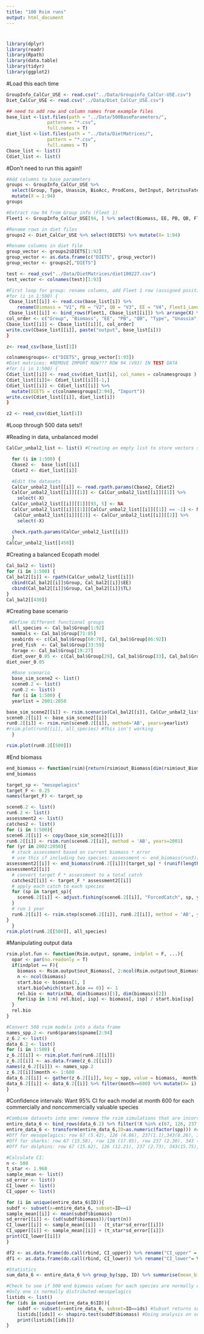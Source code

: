 ```yaml
---
title: "100 Rsim runs"
output: html_document
---
```


#
```r
library(dplyr)
library(readr)
library(Rpath)
library(data.table)
library(tidyr)
library(ggplot2)
```

#Load this each time 
```r
GroupInfo_CalCur_USE <- read.csv("../Data/Groupinfo_CalCur-USE.csv")  
Diet_CalCur_USE <- read.csv("../Data/Diet_CalCur_USE.csv")  

## need to add row and column names from example files
base_list <-list.files(path = "../Data/500BaseParameters/",
               pattern = "*.csv", 
               full.names = T)
diet_list <-list.files(path = "../Data/DietMatrices/",
               pattern = "*.csv", 
               full.names = T)
Cbase_list <- list()
Cdiet_list <- list()
```

#Don't need to run this again!! 
```r
#Add columns to base parameters
groups <- GroupInfo_CalCur_USE %>%
  select(Group, Type, Unassim, BioAcc, ProdCons, DetInput, DetritusFate, Fleet1_Discards) %>%
  mutate(X = 1:94)
groups

#Extract row 94 from Group info (Fleet 1)
Fleet1 <- GroupInfo_CalCur_USE[94, ] %>% select(Biomass, EE, PB, QB, Fleet1_Landings) %>% mutate(X= 94)

#Rename rows in diet files 
groups2 <- Diet_CalCur_USE %>% select(DIETS) %>% mutate(X= 1:94)

#Rename columns in diet file
group_vector <- groups2$DIETS[1:92]
group_vector <- as.data.frame(c("DIETS", group_vector))
group_vector <- groups2[,"DIETS"]

test <- read_csv("../Data/DietMatrices/diet100227.csv")
test_vector <- colnames(test)[1:93]

#First loop for group: rename columns, add Fleet 1 row (assigned position X=94), add new parameters (columns) onto dataset, redu column order
#for (i in 1:500) {
 Cbase_list[[i]] <- read.csv(base_list[i]) %>% 
    rename(Biomass = "V1", PB = "V2", QB = "V3", EE = "V4", Fleet1_Landings = "V5")
 Cbase_list[[i]] <- bind_rows(Fleet1, Cbase_list[[i]]) %>% arrange(X) %>% left_join(groups, by= "X") %>% select(-X) %>% relocate(Group)
col_order <- c("Group", "Biomass", "EE", "PB", "QB", "Type", "Unassim", "BioAcc", "ProdCons", "DetInput", "DetritusFate", "Fleet1_Landings", "Fleet1_Discards")
Cbase_list[[i]] <- Cbase_list[[i]][, col_order]
write.csv(Cbase_list[[i]], paste("output", base_list[i]))
}

z<- read_csv(base_list[1])

colnamesgroups<- c("DIETS", group_vector[1:93])
#Diet matrices: #REMOVE IMPORT ROW??? ROW 94 (V93) IN TEST DATA
#for (i in 1:500) {
Cdiet_list[[i]] <- read_csv(diet_list[i], col_names = colnamesgroups ) %>% select(-Detritus)
Cdiet_list[[i]]<- Cdiet_list[[i]][-1,]
Cdiet_list[[i]] <- Cdiet_list[[i]] %>%
  mutate(DIETS = c(colnamesgroups[2:94], "Import"))
write.csv(Cdiet_list[[i]], diet_list[i])
}

z2 <- read_csv(diet_list[1])

```

#Loop through 500 data sets!! 

#Reading in data, unbalanced model
```r
CalCur_unbal2_list <- list() #Creating an empty list to store vectors so can index 

  for (i in 1:500) {
  Cbase2 <-  base_list[[i]] 
  Cdiet2 <- diet_list[[i]]

  #Edit the datasets
  CalCur_unbal2_list[[i]] <- read.rpath.params(Cbase2, Cdiet2)
  CalCur_unbal2_list[[i]][[1]] <- CalCur_unbal2_list[[i]][[1]] %>%
    select(-X)
  CalCur_unbal2_list[[i]][[1]][93, 5] <- NA
  CalCur_unbal2_list[[i]][[1]][CalCur_unbal2_list[[i]][[1]] == -1] <- NA
   CalCur_unbal2_list[[i]][[2]] <- CalCur_unbal2_list[[i]][[2]] %>%
    select(-X)

  check.rpath.params(CalCur_unbal2_list[[i]])
  }
CalCur_unbal2_list[[450]]

```
 
#Creating a balanced Ecopath model 
```r
Cal_bal2 <- list()
for (i in 1:500) {
Cal_bal2[[i]] <- rpath(CalCur_unbal2_list[[i]]) 
  cbind(Cal_bal2[[i]]$Group, Cal_bal2[[i]]$EE)
  cbind(Cal_bal2[[i]]$Group, Cal_bal2[[i]]$TL) 
}
Cal_bal2[[430]]
```

#Creating base scenario 
```r
 #Define different functional groups
  all_species <- Cal_bal$Group[1:92] 
  mammals <- Cal_bal$Group[71:85] 
  seabirds <- c(Cal_bal$Group[60:70], Cal_bal$Group[86:92])
  pred_fish  <- Cal_bal$Group[33:59] 
  forage <- Cal_bal$Group[19:27]
  diet_over_0.05 <- c(Cal_bal$Group[29], Cal_bal$Group[33], Cal_bal$Group[38], Cal_bal$Group[42], Cal_bal$Group[48], Cal_bal$Group[51], Cal_bal$Group[54], Cal_bal$Group[56], Cal_bal$Group[63], Cal_bal$Group[70], Cal_bal$Group[76], Cal_bal$Group[85])
diet_over_0.05

  #Base scenario
  base_sim_scene2 <- list()
  scene0.2 <- list()
  run0.2 <- list()
  for (i in 1:500) {
  yearlist = 2001:2050

base_sim_scene2[[i]] <- rsim.scenario(Cal_bal2[[i]], CalCur_unbal2_list[[i]], years = yearlist)
scene0.2[[i]] <- base_sim_scene2[[i]]
run0.2[[i]] <- rsim.run(scene0.2[[i]], method='AB', years=yearlist) 
#rsim.plot(run0[[i]], all_species) #This isn't working
  }

rsim.plot(run0.2[[500]])

```

#End biomass
```r
end_biomass <- function(rsim){return(rsim$out_Biomass[dim(rsim$out_Biomass)[1], 2:(dim(rsim$out_Biomass)[2])])}
end_biomass
```

```r
target_sp <- "mesopelagics"
target_F <- 0.25
names(target_F) <- target_sp 

scene6.2 <- list()
run6.2 <- list()
assessment2 <- list()
catches2 <- list()
for (i in 1:500){
scene6.2[[i]] <- copy(base_sim_scene2[[i]])
run6.2[[i]] <- rsim.run(scene6.2[[i]], method = 'AB', years=2001)
for (yr in 2002:2050){
  # stock assessment based on current biomass * error
  # use this if including two species: assessment <- end_biomass(run3)[target_sp] * (runif(2) + 0.5)   
assessment2[[i]] <- end_biomass(run6.2[[i]])[target_sp] * (runif(length(target_sp)) + 0.5) #argument of length 0 means input is of length zero 
assessment2[[i]]
  # convert target F * assessment to a total catch 
  catches2[[i]] <- target_F * assessment2[[i]]
  # apply each catch to each species
  for (sp in target_sp){
    scene6.2[[i]] <- adjust.fishing(scene6.2[[i]], "ForcedCatch", sp, yr, value=catches2[[i]][sp])
  }
  # run 1 year
  run6.2[[i]] <- rsim.step(scene6.2[[i]], run6.2[[i]], method = 'AB', year.end=yr)  #Says in Rsim document on NOAA github that older versions of Ecosim use AB and new versions use 'RK4', default for Rpath is RK4 but we aren't using it??
}  
  }
rsim.plot(run6.2[[500]], all_species)
```

#Manipulating output data
```r
rsim.plot.fun <- function(Rsim.output, spname, indplot = F, ...){
  opar <- par(no.readonly = T)
  if(indplot == F){
    biomass <- Rsim.output$out_Biomass[, 2:ncol(Rsim.output$out_Biomass)]
    n <- ncol(biomass)
    start.bio <- biomass[1, ]
    start.bio[which(start.bio == 0)] <- 1
    rel.bio <- matrix(NA, dim(biomass)[1], dim(biomass)[2])
    for(isp in 1:n) rel.bio[, isp] <- biomass[, isp] / start.bio[isp]
  }
  rel.bio
} 

#Convert 500 rsim models into a data frame 
names_spp.2 <- run6$params$spname[2:94]
z_6.2 <- list()
data_6.2 <- list()
for (i in 1:500) {
z_6.2[[i]] <- rsim.plot.fun(run6.2[[i]])
z_6.2[[i]] <- as.data.frame(z_6.2[[i]])
names(z_6.2[[i]]) <- names_spp.2
z_6.2[[i]]$month <- 1:600
data_6.2[[i]] <- gather(z_6.2[[i]], key = spp, value = biomass, -month)
data_6.2[[i]] <- data_6.2[[i]] %>% filter(month==600) %>% mutate(X= i)
}
```

#Confidence intervals: Want 95% CI for each model at month 600 for each commercially and noncommercially valuable species
```r
#Combine datasets into one: remove the rsim simulations that are incorrect
entire_data_6 <- bind_rows(data_6.2) %>% filter(!X %in% c(67, 126, 237, 343, 396, 430, 472)) %>% arrange(spp)
entire_data_6 <- transform(entire_data_6,ID=as.numeric(factor(spp))) #Add column for ID that correlates to each different species 
#Off for mesopelagics: row 67 (5.42), 126 (4.86), 237(1.1),343(8.26), 396(4.69), 430 (4.82), 472 (#2.183) 
#Off for sharks: row 67 (15.58), row 126 (17.95), row 237 (2.30), 343 (27.85),  396(17.568), 430 (9.22), 472(6.74),  
#Off for dolphins: row 67 (15.62), 126 (12.21), 237 (2.73), 343(15.75), 396(18), 430(9.11), 472(4.82),  

#Calculate CI:
n <- 500
t_star <- 1.960
sample_mean <- list()
sd_error <- list()
CI_lower <- list()
CI_upper <- list()

for (i in unique(entire_data_6$ID)){
subdf <- subset(x=entire_data_6, subset=ID==i)
sample_mean[[i]] <- mean(subdf$biomass)
sd_error[[i]] <- (sd(subdf$biomass))/(sqrt(n))
CI_lower[[i]] <- sample_mean[[i]] - (t_star*sd_error[[i]])
CI_upper[[i]] <- sample_mean[[i]] + (t_star*sd_error[[i]])
print(CI_lower[[i]])
}

df2 <- as.data.frame(do.call(rbind, CI_upper)) %>% rename("CI_upper" = V1) %>% mutate(ID = 1:93)
df1 <- as.data.frame(do.call(rbind, CI_lower)) %>% rename("CI_lower"= V1) %>% mutate(ID = 1:93) %>% left_join(df2, by = "ID") %>% relocate(ID)

#Statistics
sum_data_6 <- entire_data_6 %>% group_by(spp, ID) %>% summarise(mean_biomass = mean(biomass), sd_biomass= sd(biomass), st_error= ((sd_biomass)/sqrt(n)), min = min(biomass), max= max(biomass)) %>% left_join(df1, by = "ID")

#Check to see if 500 end biomass values for each species are normally distributed
#Only one is normally distributed-mesopelagics 
listids <- list()
for (ids in unique(entire_data_6$ID)){
    subdf <- subset(x=entire_data_6, subset=ID==ids) #Subset returns subsets of data frame that meet certain condition (keeps original dataset intact and creates another dataframe with specific ID) 
    listids[[ids]] <- shapiro.test(subdf$biomass) #Doing analysis on subsetting dataframes
    print(listids[[ids]])
}


```








 
  

